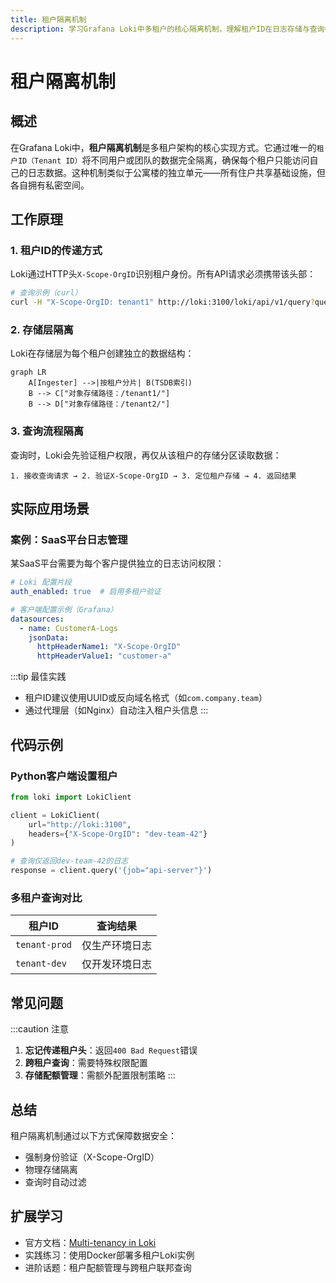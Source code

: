 ```yaml
---
title: 租户隔离机制
description: 学习Grafana Loki中多租户的核心隔离机制，理解租户ID在日志存储与查询中的关键作用
---
```


# 租户隔离机制

## 概述

在Grafana Loki中，**租户隔离机制**是多租户架构的核心实现方式。它通过唯一的`租户ID（Tenant ID）`将不同用户或团队的数据完全隔离，确保每个租户只能访问自己的日志数据。这种机制类似于公寓楼的独立单元——所有住户共享基础设施，但各自拥有私密空间。

## 工作原理

### 1. 租户ID的传递方式
Loki通过HTTP头`X-Scope-OrgID`识别租户身份。所有API请求必须携带该头部：

```bash
# 查询示例（curl）
curl -H "X-Scope-OrgID: tenant1" http://loki:3100/loki/api/v1/query?query={...}
```

### 2. 存储层隔离
Loki在存储层为每个租户创建独立的数据结构：

```mermaid
graph LR
    A[Ingester] -->|按租户分片| B(TSDB索引)
    B --> C["对象存储路径：/tenant1/"]
    B --> D["对象存储路径：/tenant2/"]
```

### 3. 查询流程隔离
查询时，Loki会先验证租户权限，再仅从该租户的存储分区读取数据：

```
1. 接收查询请求 → 2. 验证X-Scope-OrgID → 3. 定位租户存储 → 4. 返回结果
```

## 实际应用场景

### 案例：SaaS平台日志管理
某SaaS平台需要为每个客户提供独立的日志访问权限：

```yaml
# Loki 配置片段
auth_enabled: true  # 启用多租户验证

# 客户端配置示例（Grafana）
datasources:
  - name: CustomerA-Logs
    jsonData:
      httpHeaderName1: "X-Scope-OrgID"
      httpHeaderValue1: "customer-a"
```

:::tip 最佳实践
- 租户ID建议使用UUID或反向域名格式（如`com.company.team`）
- 通过代理层（如Nginx）自动注入租户头信息
:::

## 代码示例

### Python客户端设置租户
```python
from loki import LokiClient

client = LokiClient(
    url="http://loki:3100",
    headers={"X-Scope-OrgID": "dev-team-42"}
)

# 查询仅返回dev-team-42的日志
response = client.query('{job="api-server"}')
```

### 多租户查询对比
| 租户ID       | 查询结果                          |
|--------------|----------------------------------|
| `tenant-prod` | 仅生产环境日志                   |
| `tenant-dev`  | 仅开发环境日志                   |

## 常见问题

:::caution 注意
1. **忘记传递租户头**：返回`400 Bad Request`错误
2. **跨租户查询**：需要特殊权限配置
3. **存储配额管理**：需额外配置限制策略
:::

## 总结

租户隔离机制通过以下方式保障数据安全：
- 强制身份验证（X-Scope-OrgID）
- 物理存储隔离
- 查询时自动过滤

## 扩展学习
- 官方文档：[Multi-tenancy in Loki](https://grafana.com/docs/loki/latest/operations/multi-tenancy/)
- 实践练习：使用Docker部署多租户Loki实例
- 进阶话题：租户配额管理与跨租户联邦查询
